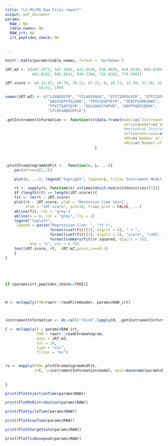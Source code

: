 ```yaml
---
title: "LC-MS/MS Raw Files report"
output: pdf_document
params:
  RAW : NA
  table_names: NA
  RAW_irt: NA
  irt_peptides_check: NA
  

---
```



```r

knitr::kable(params$table_names, format = 'markdown')
```
\newpage

```r
iRT.mZ <- c(487.2571, 547.2984, 622.8539, 636.8695, 644.8230, 669.8384,
            683.8282, 683.8541, 699.3388, 726.8361, 776.9301)

iRT.score <- c(-24.92, 19.79, 70.52, 87.23, 0, 28.71, 12.39, 33.38, 42.26,
               54.62, 100)

names(iRT.mZ) <- c("LGGNEQVTR", "YILAGVENSK", "GTFIIDPGGVIR", "GTFIIDPAAVIR",
                   "GAGSSEPVTGLDAK", "TPVISGGPYEYR", "VEATFGVDESNAK",
                   "TPVITGAPYEYR", "DGLDAASYYAPVR", "ADVTPADFSEWSK",
                   "LFLQFGAQGSPFLK")
```

```r


.getInstrumentInformation <- function(x){data.frame(model=x$`Instrument model`,
                                                     serialNumber=x$`Serial number`,
                                                     #method=x$`Instrument method`,
                                                     softwareVersion=x$`Software version`,
                                                     nMS=x$`Number of scans`,
                                                     nMS2=x$`Number of ms2 scans`)
                                        }



.plotChromatogramAndFit <-  function(x, i, ...){
    par(mfrow=c(2,1))

    plot(x, ...); legend("topright", legend=i, title='Instrument Model', bty = "n", cex=0.75)

    rt <- sapply(x, function(x) x$times[which.max(x$intensities)[1]])
    if (length(rt) == length(iRT.score)){
    fit <- lm(rt ~ iRT.score)
    plot(rt ~ iRT.score, ylab = 'Retention time [min]',
         xlab = "iRT score", pch=16, frame.plot = FALSE, ...)
    abline(fit, col = 'grey')
    abline(v = 0, col = "grey", lty = 2)
    legend("topleft",
     legend = paste("Regression line: ", "rt =",
                    format(coef(fit)[1], digits = 4), " + ",
                    format(coef(fit)[2], digits = 2), "score", "\nR2: ",
                    format(summary(fit)$r.squared, digits = 2)),
           bty = "n", cex = 0.75)
    text(iRT.score, rt,  iRT.mZ,pos=1,cex=0.5)
    }
}






```



```r
if (params$irt_peptides_check==TRUE){


    
H <- mclapply(FUN=rawrr::readFileHeader, params$RAW_irt)



instrumentInformation <- do.call('rbind',lapply(H, .getInstrumentInformation))

C <- mclapply(X = params$RAW_irt,
              FUN = rawrr::readChromatogram,
              mass = iRT.mZ,
              tol = 10,
              type = "xic",
              filter = "ms")


rv <- mapply(FUN=.plotChromatogramAndFit,
             x=C, i=instrumentInformation$model, main=basename(params$RAW_irt))
  
  
}
```


\newpage
```r

print(PlotInjectionTime(params$RAW))
```

\newpage

```r
print(PlotMzDistribution(params$RAW))
```

\newpage

```r

print(PlotCycleTime(params$RAW))


```

\newpage

```r

print(PlotScanTime(params$RAW))


```

\newpage

```r
print(PlotChargeState(params$RAW))


```

\newpage

```r

print(PlotTicBasepeak(params$RAW))



```

